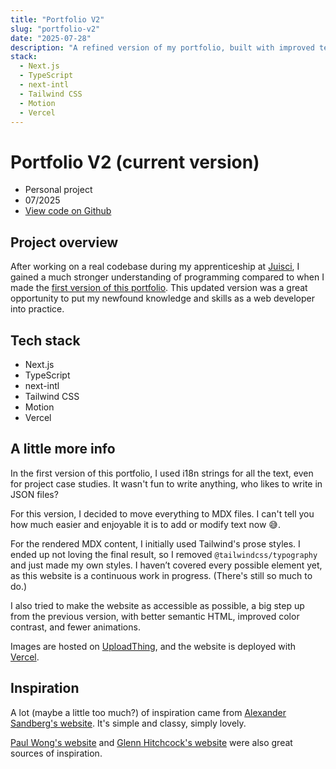 ```yaml
---
title: "Portfolio V2"
slug: "portfolio-v2"
date: "2025-07-28"
description: "A refined version of my portfolio, built with improved technical skills post-apprenticeship. Features MDX for content and enhanced accessibility."
stack:
  - Next.js
  - TypeScript
  - next-intl
  - Tailwind CSS
  - Motion
  - Vercel
---
```


# Portfolio V2 (current version)

- Personal project
- 07/2025
- [View code on Github](https://github.com/lemathurin/portfolio/tree/main)

## Project overview

After working on a real codebase during my apprenticeship at [Juisci](https://www.juisci.com/), I gained a much stronger understanding of programming compared to when I made the [first version of this portfolio](/projects/porfolio-v1). This updated version was a great opportunity to put my newfound knowledge and skills as a web developer into practice.

## Tech stack

- Next.js
- TypeScript
- next-intl
- Tailwind CSS
- Motion
- Vercel

## A little more info

In the first version of this portfolio, I used i18n strings for all the text, even for project case studies. It wasn't fun to write anything, who likes to write in JSON files?

For this version, I decided to move everything to MDX files. I can't tell you how much easier and enjoyable it is to add or modify text now 😅.

For the rendered MDX content, I initially used Tailwind's prose styles. I ended up not loving the final result, so I removed `@tailwindcss/typography` and just made my own styles. I haven’t covered every possible element yet, as this website is a continuous work in progress. (There's still so much to do.)

I also tried to make the website as accessible as possible, a big step up from the previous version, with better semantic HTML, improved color contrast, and fewer animations.

Images are hosted on [UploadThing](https://uploadthing.com/), and the website is deployed with [Vercel](https://vercel.com).

## Inspiration

A lot (maybe a little too much?) of inspiration came from [Alexander Sandberg's website](https://alexandersandberg.com/). It's simple and classy, simply lovely.

[Paul Wong's website](https://www.paulwong.work) and [Glenn Hitchcock's website](https://glenn.me/) were also great sources of inspiration.
